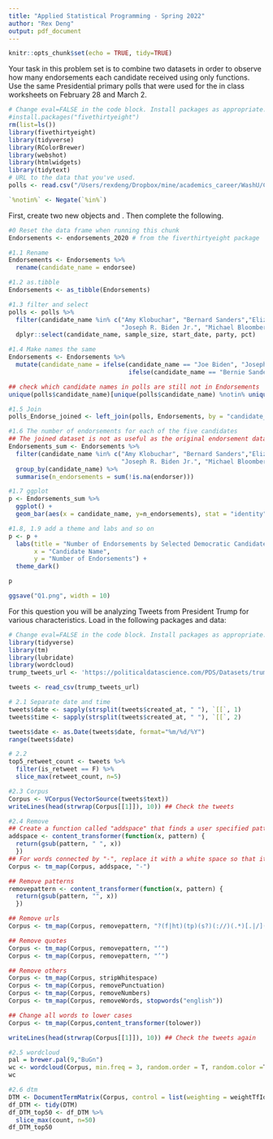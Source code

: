 ```yaml
---
title: "Applied Statistical Programming - Spring 2022"
author: "Rex Deng"
output: pdf_document
---
```


```r
knitr::opts_chunk$set(echo = TRUE, tidy=TRUE)
```

\begin{center}
{\Large{\textbf{Problem Set 4}}} \\
\vspace{4 bp}
Due Wednesday, March 16, 10:00 AM (Before Class) \\
\end{center}

\section*{Instructions}
\begin{enumerate}
  \item The following questions should each be answered within an Rmarkdown file. Be sure to provide many comments in your code blocks to facilitate grading. Undocumented code will not be graded.
  \item Work on git. Continue to work in the repository you forked from \url{https://github.com/johnsontr/AppliedStatisticalProgramming2022} and add your code for Problem Set 4. Commit and push frequently. Use meaningful commit messages because these will affect your grade.
  \item You may work in teams, but each student should develop their own Rmarkdown file. To be clear, there should be no copy and paste. Each keystroke in the assignment should be your own.
  \item For students new to programming, this may take a while. Get started.
\end{enumerate}

\section*{\texttt{tidyverse}}

Your task in this problem set is to combine two datasets in order to observe how many endorsements each candidate received using only \texttt{dplyr} functions. Use the same Presidential primary polls that were used for the in class worksheets on February 28 and March 2.

```r
# Change eval=FALSE in the code block. Install packages as appropriate.
#install.packages("fivethirtyeight")
rm(list=ls())
library(fivethirtyeight)
library(tidyverse)
library(RColorBrewer)
library(webshot)
library(htmlwidgets)
library(tidytext) 
# URL to the data that you've used.
polls <- read.csv("/Users/rexdeng/Dropbox/mine/academics_career/WashU/Classes/202122Spring-Stat programming Jacob/PS/ASP2022_PS/president_primary_polls_feb2020.csv", na.strings = "")

`%notin%` <- Negate(`%in%`)
```

First, create two new objects \texttt{polls} and \texttt{Endorsements}. Then complete the following.
\begin{itemize}
  \item Change the \texttt{Endorsements} variable name endorsee to \texttt{candidate\_name}.
  \item Change the \texttt{Endorsements} dataframe into a \texttt{tibble} object.
  \item Filter the \texttt{poll} variable to only include the following 6 candidates: Amy Klobuchar, Bernard Sanders,Elizabeth Warren, Joseph R. Biden Jr., Michael Bloomberg, Pete Buttigieg \textbf{and} subset the dataset to the following five variables: \texttt{candidate\_name, sample\_size, start\_date, party, pct}
  \item Compare the candidate names in the two datasets and find instances where the a candidates name is spelled differently i.e. Bernard vs. Bernie. Using only \texttt{dplyr} functions, make these the same across datasets. 
  \item Now combine the two datasets by candidate name using \texttt{dplyr} (there will only be five candidates after joining).
  \item Create a variable which indicates the number of endorsements for each of the five candidates using \texttt{dplyr}.
  \item Plot the number of endorsement each of the 5 candidates have using \texttt{ggplot()}. Save your plot as an object \texttt{p}.
  \item Rerun the previous line as follows: \texttt{p + theme\_dark()}. Notice how you can still customize your plot without rerunning the plot with new options.
  \item Now, using the knowledge from the last step change the label of the X and Y axes to be more informative, add a title. Save the plot in your forked repository.
\end{itemize}

```r
#0 Reset the data frame when running this chunk
Endorsements <- endorsements_2020 # from the fiverthirtyeight package

#1.1 Rename
Endorsements <- Endorsements %>%
  rename(candidate_name = endorsee)

#1.2 as.tibble
Endorsements <- as_tibble(Endorsements)

#1.3 filter and select
polls <- polls %>%
  filter(candidate_name %in% c("Amy Klobuchar", "Bernard Sanders","Elizabeth Warren", 
                               "Joseph R. Biden Jr.", "Michael Bloomberg", "Pete Buttigieg")) %>% 
  dplyr::select(candidate_name, sample_size, start_date, party, pct)

#1.4 Make names the same
Endorsements <- Endorsements %>%
  mutate(candidate_name = ifelse(candidate_name == "Joe Biden", "Joseph R. Biden Jr.",
                                 ifelse(candidate_name == "Bernie Sanders", "Bernard Sanders", candidate_name)))

## check which candidate names in polls are still not in Endorsements
unique(polls$candidate_name)[unique(polls$candidate_name) %notin% unique(Endorsements$candidate_name)] ### Make sense as there is no record in polls

#1.5 Join
polls_Endorse_joined <- left_join(polls, Endorsements, by = "candidate_name")

#1.6 The number of endorsements for each of the five candidates
## The joined dataset is not as useful as the original endorsement dataset as the joined one contains duplication of endorsers due to multiple matches 
Endorsements_sum <- Endorsements %>%
  filter(candidate_name %in% c("Amy Klobuchar", "Bernard Sanders","Elizabeth Warren", 
                               "Joseph R. Biden Jr.", "Michael Bloomberg", "Pete Buttigieg")) %>%
  group_by(candidate_name) %>%
  summarise(n_endorsements = sum(!is.na(endorser)))

#1.7 ggplot
p <- Endorsements_sum %>%
  ggplot() +
  geom_bar(aes(x = candidate_name, y=n_endorsements), stat = "identity")

#1.8, 1.9 add a theme and labs and so on
p <- p + 
  labs(title = "Number of Endorsements by Selected Democratic Candidates", 
       x = "Candidate Name",
       y = "Number of Endorsements") +
  theme_dark() 

p

ggsave("Q1.png", width = 10)
```


\section*{Text-as-Data with \texttt{tidyverse}}

For this question you will be analyzing Tweets from President Trump for various characteristics. Load in the following packages and data:

```r
# Change eval=FALSE in the code block. Install packages as appropriate.
library(tidyverse)
library(tm) 
library(lubridate)
library(wordcloud)
trump_tweets_url <- 'https://politicaldatascience.com/PDS/Datasets/trump_tweets.csv'
```

\begin{itemize}
  \item First separate the \texttt{created\_at} variable into two new variables where the date and the time are in separate columns. After you do that, then report the range of dates that is in this dataset.
  \item Using \texttt{dplyr} subset the data to only include original tweets (remove retweents) and show the text of the President's \textbf{top 5} most popular and most retweeted tweets. (Hint: The \texttt{match} function can help you find the index once you identify the largest values.) 
  \item Create a \textit{corpus} of the tweet content and put this into the object \texttt{Corpus} using the \texttt{tm} (text mining) package. (Hint: Do the assigned readings.)
  \item Remove extraneous whitespace, remove numbers and punctuation, convert everything to lower case and remove 'stop words' that have little substantive meaning (the, a, it).
  \item Now create a \texttt{wordcloud} to visualize the top 50 words the President uses in his tweets. Use only words that occur at least three times. Display the plot with words in random order and use 50 random colors. Save the plot into your forked repository.
  \item Create a \textit{document term matrix} called \texttt{DTM} that includes the argument \texttt{ control = list(weighting = weightTfIdf)}
  \item Finally, report the 50 words with the the highest tf.idf scores using a lower frequency bound of .8.
\end{itemize}

```r
tweets <- read_csv(trump_tweets_url)

# 2.1 Separate date and time
tweets$date <- sapply(strsplit(tweets$created_at, " "), `[[`, 1)
tweets$time <- sapply(strsplit(tweets$created_at, " "), `[[`, 2)

tweets$date <- as.Date(tweets$date, format="%m/%d/%Y")
range(tweets$date)

# 2.2
top5_retweet_count <- tweets %>% 
  filter(is_retweet == F) %>% 
  slice_max(retweet_count, n=5)

#2.3 Corpus 
Corpus <- VCorpus(VectorSource(tweets$text))
writeLines(head(strwrap(Corpus[[1]]), 10)) ## Check the tweets

#2.4 Remove
## Create a function called "addspace" that finds a user specified pattern and substitutes the pattern with a space.
addspace <- content_transformer(function(x, pattern) {
  return(gsub(pattern, " ", x))
  })
## For words connected by "-", replace it with a white space so that it won't be connected after space removal
Corpus <- tm_map(Corpus, addspace, "-")

## Remove patterns
removepattern <- content_transformer(function(x, pattern) {
  return(gsub(pattern, "", x))
  })

## Remove urls
Corpus <- tm_map(Corpus, removepattern, "?(f|ht)(tp)(s?)(://)(.*)[.|/](.*)")

## Remove quotes
Corpus <- tm_map(Corpus, removepattern, "‘")
Corpus <- tm_map(Corpus, removepattern, "’")

## Remove others
Corpus <- tm_map(Corpus, stripWhitespace)
Corpus <- tm_map(Corpus, removePunctuation)
Corpus <- tm_map(Corpus, removeNumbers)
Corpus <- tm_map(Corpus, removeWords, stopwords("english"))

## Change all words to lower cases
Corpus <- tm_map(Corpus,content_transformer(tolower))

writeLines(head(strwrap(Corpus[[1]]), 10)) ## Check the tweets again

#2.5 wordcloud
pal = brewer.pal(9,"BuGn")
wc <- wordcloud(Corpus, min.freq = 3, random.order = T, random.color =T, max.words = 50, colors = pal)
wc 

#2.6 dtm
DTM <- DocumentTermMatrix(Corpus, control = list(weighting = weightTfIdf))
df_DTM <- tidy(DTM)
df_DTM_top50 <- df_DTM %>%
  slice_max(count, n=50)
df_DTM_top50
```

